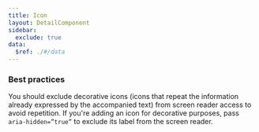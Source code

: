 ```yaml
---
title: Icon
layout: DetailComponent
sidebar:
  exclude: true
data:
  $ref: ./#/data
---
```


### Best practices

You should exclude decorative icons (icons that repeat the information already expressed by the accompanied text) from screen reader access to avoid repetition. If you're adding an icon for decorative purposes, pass `aria-hidden=”true”` to exclude its label from the screen reader.
